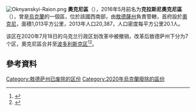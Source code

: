 [[Image:Oknyanskyi-Raion.png|thumb]]
'''奧克尼區'''（{{lang-uk|Окнянський район}}），2016年5月前名为'''克拉斯尼奧克尼區'''（{{lang-uk|Красноокнянський район}}），曾是[[烏克蘭|烏克蘭]]的一個區，位於該國西南部，由[[敖德薩州|敖德薩州]]負責管轄，首府設於[[奥克尼_(乌克兰)|奧克尼]]，面積1,013平方公里，2013年人口20,387，人口密度每平方公里20.1人。

该区在2020年7月18日的乌克兰行政区划改革中被撤销，改革后敖德萨州下分为7个区，奧克尼區合并至[[波多利斯克区_(乌克兰)|波多利斯克区]]<ref>{{Cite news|title=Про утворення та ліквідацію районів. Постанова Верховної Ради України № 807-ІХ.|url=http://www.golos.com.ua/article/333466|access-date=2020-10-03|date=2020-07-18|website=Голос України|language=uk|archive-date=2021-07-09|archive-url=https://web.archive.org/web/20210709121303/http://www.golos.com.ua/article/333466}}</ref><ref name="2020_reform_maps">{{cite web |title=Нові райони: карти + склад |url=https://www.minregion.gov.ua/press/news/novi-rajony-karty-sklad/ |publisher=Міністерство розвитку громад та територій України |language=uk |access-date=2022-05-21 |archive-date=2021-03-02 |archive-url=https://web.archive.org/web/20210302224321/https://www.minregion.gov.ua/press/news/novi-rajony-karty-sklad/ }}</ref>。

==參考資料==
{{Reflist}}

{{Odessa-geo-stub}}

{{DEFAULTSORT:Окнянський район}}
[[Category:敖德萨州已废除的区份|Category:敖德萨州已废除的区份]]
[[Category:2020年烏克蘭廢除的區份|Category:2020年烏克蘭廢除的區份]]